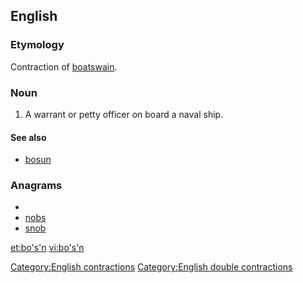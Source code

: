 ==English==

===Etymology===
Contraction of [[boatswain]].

===Noun===
{{en-noun}}

# {{nautical}} A warrant or petty officer on board a naval ship.

====See also====
*[[bosun]]

===Anagrams===
* {{alphagram|bnos}}
* [[nobs#English|nobs]]
* [[snob#English|snob]]


[[Category:English contractions]]
[[Category:English double contractions]]

[[et:bo's'n]]
[[vi:bo's'n]]